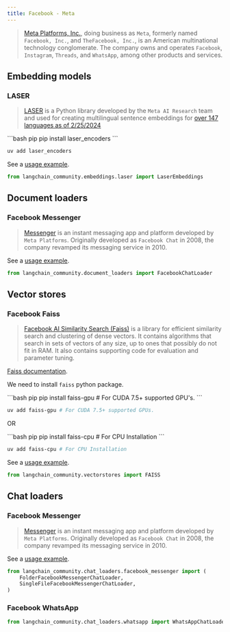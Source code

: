 ```yaml
---
title: Facebook - Meta
---
```


>[Meta Platforms, Inc.](https://www.facebook.com/), doing business as `Meta`, formerly
> named `Facebook, Inc.`, and `TheFacebook, Inc.`, is an American multinational technology
> conglomerate. The company owns and operates `Facebook`, `Instagram`, `Threads`,
> and `WhatsApp`, among other products and services.

## Embedding models

### LASER

>[LASER](https://github.com/facebookresearch/LASER) is a Python library developed by
> the `Meta AI Research` team and used for
> creating multilingual sentence embeddings for
> [over 147 languages as of 2/25/2024](https://github.com/facebookresearch/flores/blob/main/flores200/README.md#languages-in-flores-200)

<CodeGroup>
```bash pip
pip install laser_encoders
```

```bash uv
uv add laser_encoders
```
</CodeGroup>

See a [usage example](/oss/integrations/text_embedding/laser).

```python
from langchain_community.embeddings.laser import LaserEmbeddings
```

## Document loaders

### Facebook Messenger

>[Messenger](https://en.wikipedia.org/wiki/Messenger_(software)) is an instant messaging app and
> platform developed by `Meta Platforms`. Originally developed as `Facebook Chat` in 2008, the company revamped its
> messaging service in 2010.

See a [usage example](/oss/integrations/document_loaders/facebook_chat).

```python
from langchain_community.document_loaders import FacebookChatLoader
```

## Vector stores

### Facebook Faiss

>[Facebook AI Similarity Search (Faiss)](https://engineering.fb.com/2017/03/29/data-infrastructure/faiss-a-library-for-efficient-similarity-search/)
> is a library for efficient similarity search and clustering of dense vectors. It contains algorithms that
> search in sets of vectors of any size, up to ones that possibly do not fit in RAM. It also contains supporting
> code for evaluation and parameter tuning.

[Faiss documentation](https://faiss.ai/).

We need to install `faiss` python package.

<CodeGroup>
```bash pip
pip install faiss-gpu # For CUDA 7.5+ supported GPU's.
```

```bash uv
uv add faiss-gpu # For CUDA 7.5+ supported GPUs.
```
</CodeGroup>

OR

<CodeGroup>
```bash pip
pip install faiss-cpu # For CPU Installation
```

```bash uv
uv add faiss-cpu # For CPU Installation
```
</CodeGroup>

See a [usage example](/oss/integrations/vectorstores/faiss).

```python
from langchain_community.vectorstores import FAISS
```

## Chat loaders

### Facebook Messenger

>[Messenger](https://en.wikipedia.org/wiki/Messenger_(software)) is an instant messaging app and
> platform developed by `Meta Platforms`. Originally developed as `Facebook Chat` in 2008, the company revamped its
> messaging service in 2010.

See a [usage example](/oss/integrations/chat_loaders/facebook).

```python
from langchain_community.chat_loaders.facebook_messenger import (
    FolderFacebookMessengerChatLoader,
    SingleFileFacebookMessengerChatLoader,
)
```

### Facebook WhatsApp

```python
from langchain_community.chat_loaders.whatsapp import WhatsAppChatLoader
```
